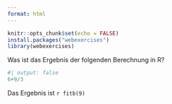 ```yaml
---
format: html
---
```


```r
knitr::opts_chunk$set(echo = FALSE)
install.packages("webexercises")
library(webexercises)
```

Was ist das Ergebnis der folgenden Berechnung in R?

```r
#| output: false
6+9/3
```

Das Ergebnis ist `r fitb(9)`
